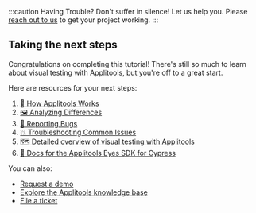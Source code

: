 :::caution Having Trouble?
Don't suffer in silence!
Let us help you.
Please [reach out to us](https://help.applitools.com/hc/en-us/requests/new) to get your project working.
:::


## Taking the next steps

Congratulations on completing this tutorial!
There's still so much to learn about visual testing with Applitools,
but you're off to a great start.

Here are resources for your next steps:

1. [🤖 How Applitools Works](https://applitools.com/tutorials/overview/how-it-works.html)
2. [🖼 Analyzing Differences](https://applitools.com/tutorials/overview/analyzing-differences.html)
3. [🐞 Reporting Bugs](https://applitools.com/tutorials/getting-started/reporting-bugs-from-applitools.html)
4. [💥 Troubleshooting Common Issues](https://applitools.com/tutorials/getting-started/common-issues.html)
5. [🗺 Detailed overview of visual testing with Applitools](https://applitools.com/docs/topics/overview.html)
6. [👀 Docs for the Applitools Eyes SDK for Cypress](https://www.npmjs.com/package/@applitools/eyes-cypress)

You can also:

* [Request a demo](https://applitools.com/request-demo?utm_source=tutorials)
* [Explore the Applitools knowledge base](https://help.applitools.com/hc/en-us/)
* [File a ticket](https://help.applitools.com/hc/en-us/requests/new)

